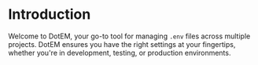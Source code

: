 # Introduction

Welcome to DotEM, your go-to tool for managing `.env` files across multiple projects. DotEM ensures you have the right settings at your fingertips, whether you're in development, testing, or production environments.
